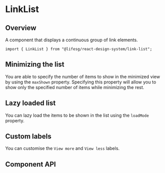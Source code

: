
<Meta of={LinkListStories} />

# LinkList

## Overview

A component that displays a continuous group of link elements.

```tsx
import { LinkList } from "@lifesg/react-design-system/link-list";
```

<Canvas of={LinkListStories.Default} />

<Canvas of={LinkListStories.Small} />

## Minimizing the list

You are able to specify the number of items to show in the minimized view by using the `maxShown` property. Specifying
this property will allow you to show only the specified number of items while minimizing the rest.

<Canvas of={LinkListStories.MinimizedList} />

## Lazy loaded list

You can lazy load the items to be shown in the list using the `loadMode` property.

<Canvas of={LinkListStories.LazyList} />

## Custom labels

You can customise the `View more` and `View less` labels.

<Canvas of={LinkListStories.CustomLabel} />

## Component API

<PropsTable />
